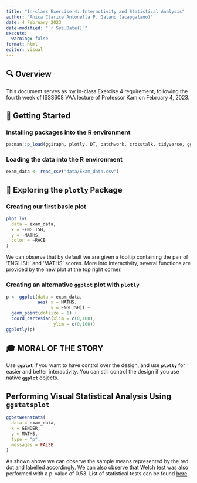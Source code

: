 ```yaml
---
title: "In-class Exercise 4: Interactivity and Statistical Analysis"
author: "Anica Clarice Antonella P. Galano (acapgalano)"
date: 4 February 2023
date-modified: "`r Sys.Date()`"
execute:
  warning: false
format: html
editor: visual
---
```


## 🔍 Overview

This document serves as my In-class Exercise 4 requirement, following the fourth week of ISSS608 VAA lecture of Professor Kam on February 4, 2023.

## 🌱 Getting Started 

### Installing packages into the R environment

```r
pacman::p_load(ggiraph, plotly, DT, patchwork, crosstalk, tidyverse, ggstatsplot)
```

### Loading the data into the R environment

```r
exam_data <- read_csv("data/Exam_data.csv")
```

## 🚀 Exploring the **`plotly`** Package

### Creating our first basic plot

```r
plot_ly(
  data = exam_data,
  x = ~ENGLISH,
  y = ~MATHS,
  color = ~RACE
)
```

We can observe that by default we are given a tooltip containing the pair of 'ENGLISH' and 'MATHS' scores. More into interactivity, several functions are provided by the new plot at the top right corner.

### Creating an alternative `ggplot` plot with `plotly`

```r
p <- ggplot(data = exam_data,
            aes( x = MATHS,
                 y = ENGLISH)) + 
  geom_point(dotsize = 1) + 
  coord_cartesian(xlim = c(0,100),
                  ylim = c(0,100))
ggplotly(p)
```

::: {.callout-note icon="false"}
## 🎓 MORAL OF THE STORY

Use **`ggplot`** if you want to have control over the design, and use **`plotly`** for easier and better interactivity. You can still control the design if you use native **`ggplot`** objects.
:::

## Performing Visual Statistical Analysis Using `ggstatsplot`

```r
ggbetweenstats(
  data = exam_data,
  x = GENDER,
  y = MATHS,
  type = "p",
  messages = FALSE
)
```

As shown above we can observe the sample means represented by the red dot and labelled accordingly. We can also observe that Welch test was also performed with a p-value of 0.53. List of statistical tests can be found [here](https://indrajeetpatil.github.io/statsExpressions/ "{statsExpressions}: Tidy dataframes and expressions with statistical details").
